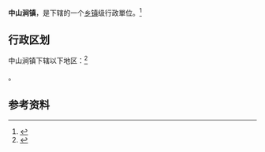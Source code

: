 {{中国乡级行政区|61/08/24/108/000}}

'''中山涧镇'''，是{{PRC admin/fullname|61/08/24/108/000|3}}下辖的一个[[乡镇|乡镇]]级行政單位。<ref>{{PRC admin/ref sgc|{{PRC admin/parent|61/08/24/108/000}}}}</ref>

== 行政区划 ==

中山涧镇下辖以下地区：<ref>{{PRC admin/ref sgc|61/08/24/108/000}}</ref>

{{PRC admin/children|61/08/24/108/000}}。

== 参考资料 ==

{{reflist}}

{{行政区划小作品}}
{{PRC admin/navcat|61/08/24/108/000}}